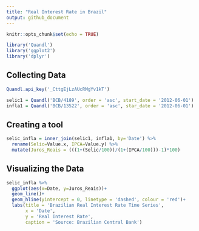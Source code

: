 ---
title: "Real Interest Rate in Brazil"
output: github_document
---

```{r setup, include=FALSE}
knitr::opts_chunk$set(echo = TRUE)
```

```{r packages, include=FALSE}
library('Quandl')
library('ggplot2')
library('dplyr')
```

## Collecting Data

```{r data}
Quandl.api_key('_CttgEjLzAUcRMgYv1kT')

selic1 = Quandl('BCB/4189', order = 'asc', start_date = '2012-06-01')
infla1 = Quandl('BCB/13522', order = 'asc', star_date = '2012-06-01')
```

## Creating a tool

```{r tool}
selic_infla = inner_join(selic1, infla1, by='Date') %>%
  rename(Selic=Value.x, IPCA=Value.y) %>%
  mutate(Juros_Reais = (((1+(Selic/100))/(1+(IPCA/100)))-1)*100)
```

## Visualizing the Data

```{r plot}
selic_infla %>%
  ggplot(aes(x=Date, y=Juros_Reais))+
  geom_line()+
  geom_hline(yintercept = 0, linetype = 'dashed', colour = 'red')+
  labs(title = 'Brazilian Real Interest Rate Time Series',
       x = 'Date',
       y = 'Real Interest Rate',
       caption = 'Source: Brazilian Central Bank')
```